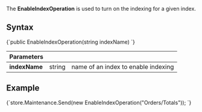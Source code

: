 
The **EnableIndexOperation** is used to turn on the indexing for a given index.


## Syntax

<TabItem value="enable_1" label="enable_1">
<CodeBlock language="csharp">
{`public EnableIndexOperation(string indexName)
`}
</CodeBlock>
</TabItem>

| Parameters | | |
| ------------- | ------------- | ----- |
| **indexName** | string | name of an index to enable indexing |

## Example

<TabItem value="enable_2" label="enable_2">
<CodeBlock language="csharp">
{`store.Maintenance.Send(new EnableIndexOperation("Orders/Totals"));
`}
</CodeBlock>
</TabItem>


